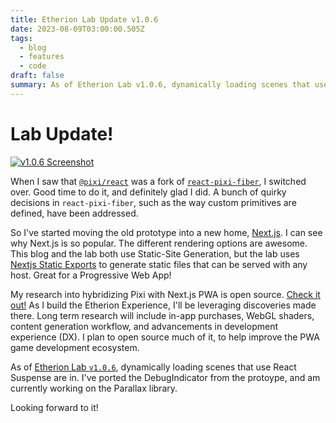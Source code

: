 ```yaml
---
title: Etherion Lab Update v1.0.6
date: 2023-08-09T03:00:00.505Z
tags:
  - blog
  - features
  - code
draft: false
summary: As of Etherion Lab v1.0.6, dynamically loading scenes that use React Suspense are in. I've ported the DebugIndicator from the protoype, and am currently working on the Parallax library.
---
```


# Lab Update!

<a href="https://lab.etherion.app/" alt="Visit the Lab">
  <Image
    alt="v1.0.6 Screenshot"
    src="/static/images/etherion-lab-screenshot-v1.0.6.png"
    width={1024}
    height={548}
  />
</a>

When I saw that [`@pixi/react`](https://github.com/pixijs/pixi-react) was a fork of [`react-pixi-fiber`](https://github.com/michalochman/react-pixi-fiber), I switched over. Good time to do it, and definitely glad I did. A bunch of quirky decisions in `react-pixi-fiber`, such as the way custom primitives are defined, have been addressed.

So I've started moving the old prototype into a new home, [Next.js](https://nextjs.org). I can see why Next.js is so popular. The different rendering options are awesome. This blog and the lab both use Static-Site Generation, but the lab uses [Nextjs Static Exports](https://nextjs.org/docs/pages/building-your-application/deploying/static-exports) to generate static files that can be served with any host. Great for a Progressive Web App!

My research into hybridizing Pixi with Next.js PWA is open source. [Check it out!](https://github.com/Azaeres/etherion-lab) As I build the Etherion Experience, I'll be leveraging discoveries made there. Long term research will include in-app purchases, WebGL shaders, content generation workflow, and advancements in development experience (DX). I plan to open source much of it, to help improve the PWA game development ecosystem.

As of [Etherion Lab `v1.0.6`](https://lab.etherion.app/), dynamically loading scenes that use React Suspense are in. I've ported the DebugIndicator from the protoype, and am currently working on the Parallax library.

Looking forward to it!

